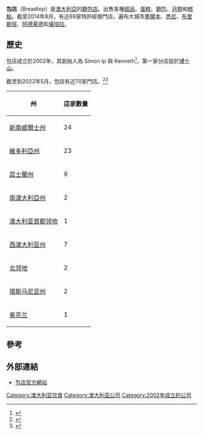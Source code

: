 {{Infobox company
| name = 包店
| logo = 
| type = 
| company_slogan = 
| foundation = 2002年
| location = [[澳洲|澳洲]]
| industry = 食品和飲料
| key_people = Simon Ip, [[董事总经理|董事总经理]]
| num_employees = 
| products = 甜品、蛋糕、麵包
| revenue = 
| homepage = [http://breadtop.com.au/ breadtop.com.au]|
| name_en = Breadtop Pty Ltd
}}
'''包店'''（Breadtop）是[[澳大利亞|澳大利亞]]的[[麵包店|麵包店]]。出售各種[[甜品|甜品]]、[[蛋糕|蛋糕]]、[[麵包|麵包]]、[[月餅|月餅]]和[[糕點|糕點]]。截至2014年8月，有近69家特許經營門店，遍布大城市[[墨爾本|墨爾本]]、[[悉尼|悉尼]]、[[布里斯班|布里斯班]]、[[阿德莱德|阿德莱德]]和[[堪培拉|堪培拉]]。

==歷史==
包店成立於2002年，其創始人為 Simon Ip 與 Kenneth<ref>{{cite news|last=Cai|first=Peter|title=From $100 in his pocket to a sprawling bun empire|url=http://www.theage.com.au/small-business/entrepreneur/from-100-in-his-pocket-to-a-sprawling-bun-empire-20120529-1zgm1.html|accessdate=31 May 2012|newspaper=The Age|date=2012-05-31|archive-date=2016-02-13|archive-url=https://web.archive.org/web/20160213053324/http://www.theage.com.au/small-business/entrepreneur/from-100-in-his-pocket-to-a-sprawling-bun-empire-20120529-1zgm1.html|url-status=live}}</ref>，第一家分店設於[[博士山|博士山]]。

截至到2022年5月，包店有近70家門店。<ref>{{cite web |url=https://www.breadtop.com.au/wp-content/uploads/2014/07/store_list.pdf |title=存档副本 |accessdate=2014-08-21 |url-status=dead |archiveurl=https://web.archive.org/web/20140821164936/https://www.breadtop.com.au/wp-content/uploads/2014/07/store_list.pdf |archivedate=2014-08-21 }}</ref><ref>{{cite web |url=https://www.breadtop.com.au/wp-content/uploads/2022/05/20220516_store_list_landscape_without-trading-hour_Edit-by-Kerensa.pdf |title=Breadtop FULL STORE LIST |accessdate=2022-06-08 }}</ref>

{| class="wikitable"
|-
! 州 !! 店家數量
|-
| [[New_South_Wales|新南威爾士州]] || 24
|-
| [[Victoria|維多利亞州]] || 23
|-
| [[Queensland|昆士蘭州]] || 9
|-
| [[South_Australia|南澳大利亞州]] || 2
|-
| [[澳大利亚首都领地|澳大利亚首都领地]]|| 1
|-
| [[Western_Australia|西澳大利亚州]] || 7
|-
| [[Northern_Territory|北领地]] || 2
|-
| [[Tasmania|塔斯马尼亚州]] || 2
|-
| [[Auckland|奥克兰]] || 1
|}

==參考==
{{reflist}}

==外部連結==
*[http://www.breadtop.com.au 包店官方網站] {{Wayback|url=http://www.breadtop.com.au/ |date=20210220033228 }}

{{company-stub}}

[[Category:澳大利亚饮食|Category:澳大利亚饮食]]
[[Category:澳大利亚公司|Category:澳大利亚公司]]
[[Category:2002年成立的公司|Category:2002年成立的公司]]